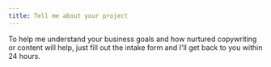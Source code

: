 ```yaml
---
title: Tell me about your project
---
```


To help me understand your business goals and how nurtured copywriting or content will help, just fill out the intake
form and I'll get back to you within 24 hours.

<ContactForm />

